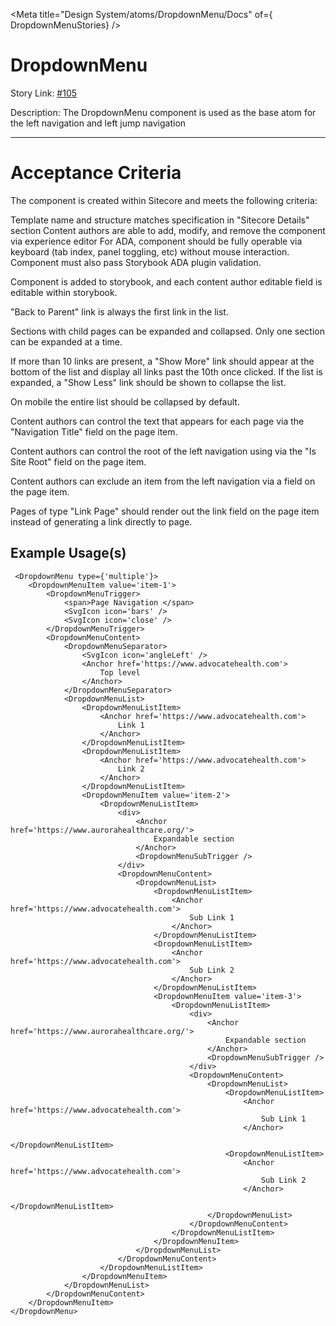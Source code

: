 
<Meta title="Design System/atoms/DropdownMenu/Docs" of={ DropdownMenuStories} />

# DropdownMenu

Story Link: [#105]('https://github.com/ahc-digital/component-library/issues/105')

Description: The DropdownMenu component is used as the base atom for the left navigation and left jump navigation

---
# Acceptance Criteria

The component is created within Sitecore and meets the following criteria:

Template name and structure matches specification in "Sitecore Details" section
Content authors are able to add, modify, and remove the component via experience editor
For ADA, component should be fully operable via keyboard (tab index, panel toggling, etc) without mouse interaction. Component must also pass Storybook ADA plugin validation.

Component is added to storybook, and each content author editable field is editable within storybook.

"Back to Parent" link is always the first link in the list.

Sections with child pages can be expanded and collapsed. Only one section can be expanded at a time.

If more than 10 links are present, a "Show More" link should appear at the bottom of the list and display all links past the 10th once clicked. If the list is expanded, a "Show Less" link should be shown to collapse the list.

On mobile the entire list should be collapsed by default.

Content authors can control the text that appears for each page via the "Navigation Title" field on the page item.

Content authors can control the root of the left navigation using via the "Is Site Root" field on the page item.

Content authors can exclude an item from the left navigation via a field on the page item.

Pages of type "Link Page" should render out the link field on the page item instead of generating a link directly to page.

<Stories />

## Example Usage(s)
```tsx
 <DropdownMenu type={'multiple'}>
    <DropdownMenuItem value='item-1'>
        <DropdownMenuTrigger>
            <span>Page Navigation </span>
            <SvgIcon icon='bars' />
            <SvgIcon icon='close' />
        </DropdownMenuTrigger>
        <DropdownMenuContent>
            <DropdownMenuSeparator>
                <SvgIcon icon='angleLeft' />
                <Anchor href='https://www.advocatehealth.com'>
                    Top level
                </Anchor>
            </DropdownMenuSeparator>
            <DropdownMenuList>
                <DropdownMenuListItem>
                    <Anchor href='https://www.advocatehealth.com'>
                        Link 1
                    </Anchor>
                </DropdownMenuListItem>
                <DropdownMenuListItem>
                    <Anchor href='https://www.advocatehealth.com'>
                        Link 2
                    </Anchor>
                </DropdownMenuListItem>
                <DropdownMenuItem value='item-2'>
                    <DropdownMenuListItem>
                        <div>
                            <Anchor href='https://www.aurorahealthcare.org/'>
                                Expandable section
                            </Anchor>
                            <DropdownMenuSubTrigger />
                        </div>
                        <DropdownMenuContent>
                            <DropdownMenuList>
                                <DropdownMenuListItem>
                                    <Anchor href='https://www.advocatehealth.com'>
                                        Sub Link 1
                                    </Anchor>
                                </DropdownMenuListItem>
                                <DropdownMenuListItem>
                                    <Anchor href='https://www.advocatehealth.com'>
                                        Sub Link 2
                                    </Anchor>
                                </DropdownMenuListItem>
                                <DropdownMenuItem value='item-3'>
                                    <DropdownMenuListItem>
                                        <div>
                                            <Anchor href='https://www.aurorahealthcare.org/'>
                                                Expandable section
                                            </Anchor>
                                            <DropdownMenuSubTrigger />
                                        </div>
                                        <DropdownMenuContent>
                                            <DropdownMenuList>
                                                <DropdownMenuListItem>
                                                    <Anchor href='https://www.advocatehealth.com'>
                                                        Sub Link 1
                                                    </Anchor>
                                                </DropdownMenuListItem>
                                                <DropdownMenuListItem>
                                                    <Anchor href='https://www.advocatehealth.com'>
                                                        Sub Link 2
                                                    </Anchor>
                                                </DropdownMenuListItem>
                                            </DropdownMenuList>
                                        </DropdownMenuContent>
                                    </DropdownMenuListItem>
                                </DropdownMenuItem>
                            </DropdownMenuList>
                        </DropdownMenuContent>
                    </DropdownMenuListItem>
                </DropdownMenuItem>
            </DropdownMenuList>
        </DropdownMenuContent>
    </DropdownMenuItem>
</DropdownMenu>
```
